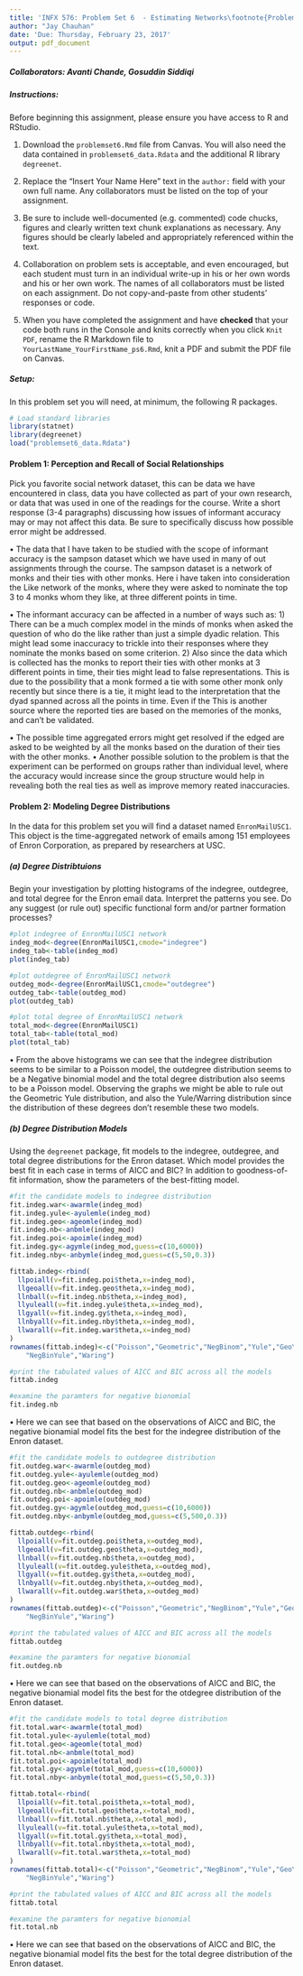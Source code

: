 ```yaml
---
title: 'INFX 576: Problem Set 6  - Estimating Networks\footnote{Problems originally written by C.T. Butts (2009)}'
author: "Jay Chauhan"
date: 'Due: Thursday, February 23, 2017'
output: pdf_document
---
```


##### Collaborators: Avanti Chande, Gosuddin Siddiqi

##### Instructions: #####

Before beginning this assignment, please ensure you have access to R and RStudio. 

1. Download the `problemset6.Rmd` file from Canvas. You will also need the data contained in `problemset6_data.Rdata` and the additional R library `degreenet`.  

2. Replace the "Insert Your Name Here" text in the `author:` field with your own full name. Any collaborators must be listed on the top of your assignment. 

3. Be sure to include well-documented (e.g. commented) code chucks, figures and clearly written text chunk explanations as necessary. Any figures should be clearly labeled and appropriately referenced within the text. 

4. Collaboration on problem sets is acceptable, and even encouraged, but each student must turn in an individual write-up in his or her own words and his or her own work. The names of all collaborators must be listed on each assignment. Do not copy-and-paste from other students' responses or code.

5. When you have completed the assignment and have **checked** that your code both runs in the Console and knits correctly when you click `Knit PDF`, rename the R Markdown file to `YourLastName_YourFirstName_ps6.Rmd`, knit a PDF and submit the PDF file on Canvas.

##### Setup: #####

In this problem set you will need, at minimum, the following R packages.

```r
# Load standard libraries
library(statnet)
library(degreenet)
load("problemset6_data.Rdata")
```

#### Problem 1: Perception and Recall of Social Relationships  ####

Pick you favorite social network dataset, this can be data we have encountered in class, data you have collected as part of your own research, or data that was used in one of the readings for the course. Write a short response (3-4 paragraphs) discussing how issues of informant accuracy may or may not affect this data. Be sure to specifically discuss how possible error might be addressed.

• The data that I have taken to be studied with the scope of informant accuracy is the sampson dataset which we have used in many of  out assignments through the course. The sampson dataset is a network of monks and their ties with other monks. Here i have taken into consideration the Like network of the monks, where they were asked to nominate the top 3 to 4 monks whom they like, at three different points in time.

• The informant accuracy can be affected in a number of ways such as:
  1) There can be a much complex model in the minds of monks when asked the question of who do the like rather than just a simple dyadic relation. This might lead some inaccuracy to trickle into their responses where they nominate the monks based on some criterion.
  2) Also since the data which is collected has the monks to report their ties with other monks at 3 different points in time, their ties might lead to false representations. This is due to the possibility that a monk formed a tie with some other monk only recently but since there is a tie, it might lead to the interpretation that the dyad spanned across all the points in time. Even if the This is another source where the reported   ties are based on the memories of the monks, and can't be validated.

• The possible time aggregated errors might get resolved if the edged are asked to be weighted by all the monks based on the duration of their ties with the other monks. 
• Another possible solution to the problem is that the experiment can be performed on groups rather than individual level, where the accuracy would increase since the group structure would help in revealing both the real ties as well as improve memory reated inaccuracies.


#### Problem 2: Modeling Degree Distributions  ###

In the data for this problem set you will find a dataset named `EnronMailUSC1`. This object is the time-aggregated network of emails among 151 employees of Enron Corporation, as prepared by researchers at USC. 

##### (a) Degree Distribtuions #####

Begin your investigation by plotting histograms of the indegree, outdegree, and total degree for the Enron email data. Interpret the patterns you see. Do any suggest (or rule out) specific functional form and/or partner formation processes?

```r
#plot indegree of EnronMailUSC1 network 
indeg_mod<-degree(EnronMailUSC1,cmode="indegree")
indeg_tab<-table(indeg_mod)
plot(indeg_tab)

#plot outdegree of EnronMailUSC1 network 
outdeg_mod<-degree(EnronMailUSC1,cmode="outdegree")
outdeg_tab<-table(outdeg_mod)
plot(outdeg_tab)

#plot total degree of EnronMailUSC1 network 
total_mod<-degree(EnronMailUSC1)
total_tab<-table(total_mod)
plot(total_tab)
```
• From the above histograms we can see that the indegree distribution seems to be similar to a Poisson model, the outdegree distribution seems to be a Negative binomial model and the total degree distribution also seems to be a Poisson model. Observing the graphs we might be able to rule out the Geometric Yule distribution, and also the Yule/Warring distribution since the distribution of these degrees don't resemble these two models.


##### (b) Degree Distribution Models #####

Using the `degreenet` package, fit models to the indegree, outdegree, and total degree distributions for the Enron dataset. Which model provides the best fit in each case in terms of AICC and BIC? In addition to goodness-of-fit information, show the parameters of the best-fitting model. 

```r

#fit the candidate models to indegree distribution
fit.indeg.war<-awarmle(indeg_mod)                          
fit.indeg.yule<-ayulemle(indeg_mod)
fit.indeg.geo<-ageomle(indeg_mod)
fit.indeg.nb<-anbmle(indeg_mod)
fit.indeg.poi<-apoimle(indeg_mod)
fit.indeg.gy<-agymle(indeg_mod,guess=c(10,6000))
fit.indeg.nby<-anbymle(indeg_mod,guess=c(5,50,0.3))

fittab.indeg<-rbind(                                     
  llpoiall(v=fit.indeg.poi$theta,x=indeg_mod),
  llgeoall(v=fit.indeg.geo$theta,x=indeg_mod),
  llnball(v=fit.indeg.nb$theta,x=indeg_mod),
  llyuleall(v=fit.indeg.yule$theta,x=indeg_mod),
  llgyall(v=fit.indeg.gy$theta,x=indeg_mod),
  llnbyall(v=fit.indeg.nby$theta,x=indeg_mod),
  llwarall(v=fit.indeg.war$theta,x=indeg_mod)
)
rownames(fittab.indeg)<-c("Poisson","Geometric","NegBinom","Yule","GeoYule",
    "NegBinYule","Waring")

#print the tabulated values of AICC and BIC across all the models
fittab.indeg

#examine the paramters for negative bionomial
fit.indeg.nb
```

• Here we can see that based on the observations of AICC and BIC, the negative bionamial model fits the best for the indegree distribution of the Enron dataset.

```r

#fit the candidate models to outdegree distribution
fit.outdeg.war<-awarmle(outdeg_mod)                          
fit.outdeg.yule<-ayulemle(outdeg_mod)
fit.outdeg.geo<-ageomle(outdeg_mod)
fit.outdeg.nb<-anbmle(outdeg_mod)
fit.outdeg.poi<-apoimle(outdeg_mod)
fit.outdeg.gy<-agymle(outdeg_mod,guess=c(10,6000))
fit.outdeg.nby<-anbymle(outdeg_mod,guess=c(5,500,0.3))

fittab.outdeg<-rbind(                             
  llpoiall(v=fit.outdeg.poi$theta,x=outdeg_mod),
  llgeoall(v=fit.outdeg.geo$theta,x=outdeg_mod),
  llnball(v=fit.outdeg.nb$theta,x=outdeg_mod),
  llyuleall(v=fit.outdeg.yule$theta,x=outdeg_mod),
  llgyall(v=fit.outdeg.gy$theta,x=outdeg_mod),
  llnbyall(v=fit.outdeg.nby$theta,x=outdeg_mod),
  llwarall(v=fit.outdeg.war$theta,x=outdeg_mod)
)
rownames(fittab.outdeg)<-c("Poisson","Geometric","NegBinom","Yule","GeoYule",
    "NegBinYule","Waring")

#print the tabulated values of AICC and BIC across all the models
fittab.outdeg

#examine the paramters for negative bionomial
fit.outdeg.nb
```

• Here we can see that based on the observations of AICC and BIC, the negative bionamial model fits the best for the otdegree distribution of the Enron dataset.

```r

#fit the candidate models to total degree distribution
fit.total.war<-awarmle(total_mod)                          
fit.total.yule<-ayulemle(total_mod)
fit.total.geo<-ageomle(total_mod)
fit.total.nb<-anbmle(total_mod)
fit.total.poi<-apoimle(total_mod)
fit.total.gy<-agymle(total_mod,guess=c(10,6000))
fit.total.nby<-anbymle(total_mod,guess=c(5,50,0.3))

fittab.total<-rbind(                                     
  llpoiall(v=fit.total.poi$theta,x=total_mod),
  llgeoall(v=fit.total.geo$theta,x=total_mod),
  llnball(v=fit.total.nb$theta,x=total_mod),
  llyuleall(v=fit.total.yule$theta,x=total_mod),
  llgyall(v=fit.total.gy$theta,x=total_mod),
  llnbyall(v=fit.total.nby$theta,x=total_mod),
  llwarall(v=fit.total.war$theta,x=total_mod)
)
rownames(fittab.total)<-c("Poisson","Geometric","NegBinom","Yule","GeoYule",
    "NegBinYule","Waring")

#print the tabulated values of AICC and BIC across all the models
fittab.total

#examine the paramters for negative bionomial
fit.total.nb
```

• Here we can see that based on the observations of AICC and BIC, the negative bionamial model fits the best for the total degree distribution of the Enron dataset.
